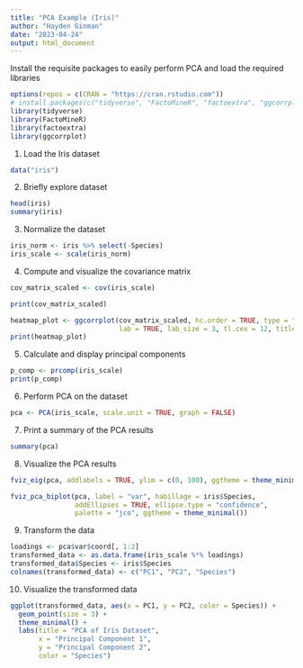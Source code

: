 ```yaml
---
title: "PCA Example (Iris)"
author: "Hayden Ginman"
date: "2023-04-24"
output: html_document
---
```

Install the requisite packages to easily perform PCA and load the required libraries
```r
options(repos = c(CRAN = "https://cran.rstudio.com"))
# install.packages(c("tidyverse", "FactoMineR", "factoextra", "ggcorrplot"))
library(tidyverse)
library(FactoMineR)
library(factoextra)
library(ggcorrplot)

```
1. Load the Iris dataset
```r
data("iris")

```
2. Briefly explore dataset
```r
head(iris)
summary(iris)

```

3. Normalize the dataset
```r
iris_norm <- iris %>% select(-Species)
iris_scale <- scale(iris_norm)

```
4. Compute and visualize the covariance matrix
```r
cov_matrix_scaled <- cov(iris_scale)

print(cov_matrix_scaled)

heatmap_plot <- ggcorrplot(cov_matrix_scaled, hc.order = TRUE, type = "lower",
                           lab = TRUE, lab_size = 3, tl.cex = 12, title = "Heatmap of Covariance Matrix")
print(heatmap_plot)

```




5. Calculate and display principal components
```r
p_comp <- prcomp(iris_scale)
print(p_comp)

```

6. Perform PCA on the dataset
```r
pca <- PCA(iris_scale, scale.unit = TRUE, graph = FALSE)

```
7. Print a summary of the PCA results
```r
summary(pca)
```
8. Visualize the PCA results
```r
fviz_eig(pca, addlabels = TRUE, ylim = c(0, 100), ggtheme = theme_minimal())

fviz_pca_biplot(pca, label = "var", habillage = iris$Species,
                addEllipses = TRUE, ellipse.type = "confidence",
                palette = "jco", ggtheme = theme_minimal())

```








9. Transform the data
```r
loadings <- pca$var$coord[, 1:2]
transformed_data <- as.data.frame(iris_scale %*% loadings)
transformed_data$Species <- iris$Species
colnames(transformed_data) <- c("PC1", "PC2", "Species")

```
10. Visualize the transformed data
```r
ggplot(transformed_data, aes(x = PC1, y = PC2, color = Species)) +
  geom_point(size = 3) +
  theme_minimal() +
  labs(title = "PCA of Iris Dataset",
       x = "Principal Component 1",
       y = "Principal Component 2",
       color = "Species")
```
